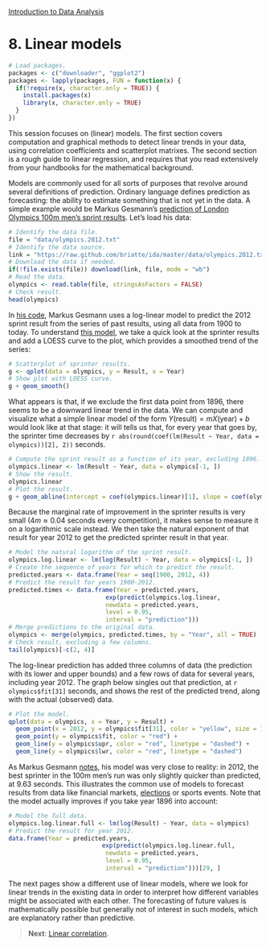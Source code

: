 <style>@import url(style.css);</style>
[Introduction to Data Analysis](index.html "Course index")

# 8. Linear models

```r
# Load packages.
packages <- c("downloader", "ggplot2")
packages <- lapply(packages, FUN = function(x) {
  if(!require(x, character.only = TRUE)) {
    install.packages(x)
    library(x, character.only = TRUE)
  }
})
```

[gesmann-1]: http://lamages.blogspot.fr/2012/08/london-olympics-100m-mens-sprint-results.html
[gesmann-2]: http://lamages.blogspot.co.uk/2012/07/london-olympics-and-prediction-for-100m.html
[silver]: http://fivethirtyeight.blogs.nytimes.com/

This session focuses on (linear) models. The first section covers computation and graphical methods to detect linear trends in your data, using correlation coefficients and scatterplot matrixes. The second section is a rough guide to linear regression, and requires that you read extensively from your handbooks for the mathematical background.

Models are commonly used for all sorts of purposes that revolve around several definitions of prediction. Ordinary language defines prediction as forecasting: the ability to estimate something that is not yet in the data. A simple example would be Markus Gesmann's [prediction of London Olympics 100m men's sprint results][gesmann-1]. Let's load his data:

```r
# Identify the data file.
file = "data/olympics.2012.txt"
# Identify the data source.
link = "https://raw.github.com/briatte/ida/master/data/olympics.2012.txt"
# Download the data if needed.
if(!file.exists(file)) download(link, file, mode = "wb")
# Read the data.
olympics <- read.table(file, stringsAsFactors = FALSE)
# Check result.
head(olympics)
```

In [his code][gesmann-1], Markus Gesmann uses a log-linear model to predict the 2012 sprint result from the series of past results, using all data from 1900 to today. To understand [this model][gesmann-2], we take a quick look at the sprinter results and add a LOESS curve to the plot, which provides a smoothed trend of the series:

```r
# Scatterplot of sprinter results.
g <- qplot(data = olympics, y = Result, x = Year)
# Show plot with LOESS curve.
g + geom_smooth()
```

What appears is that, if we exclude the first data point from 1896, there seems to be a downward linear trend in the data. We can compute and visualize what a simple linear model of the form $Y \text{(result)} = m X \text{(year)} + b$ would look like at that stage: it will tells us that, for every year that goes by, the sprinter time decreases by `r abs(round(coef(lm(Result ~ Year, data = olympics))[2], 2))` seconds.

```r
# Compute the sprint result as a function of its year, excluding 1896.
olympics.linear <- lm(Result ~ Year, data = olympics[-1, ])
# Show the result.
olympics.linear
# Plot the result.
g + geom_abline(intercept = coef(olympics.linear)[1], slope = coef(olympics.linear)[2])
```

Because the marginal rate of improvement in the sprinter results is very small ($4m \approx 0.04$ seconds every competition), it makes sense to measure it on a logarithmic scale instead. We then take the natural exponent of that result for year 2012 to get the predicted sprinter result in that year.

```r
# Model the natural logarithm of the sprint result.
olympics.log.linear <- lm(log(Result) ~ Year, data = olympics[-1, ])
# Create the sequence of years for which to predict the result.
predicted.years <- data.frame(Year = seq(1900, 2012, 4))
# Predict the result for years 1900-2012.
predicted.times <- data.frame(Year = predicted.years,
                           exp(predict(olympics.log.linear, 
                           newdata = predicted.years, 
                           level = 0.95,
                           interval = "prediction")))
# Merge predictions to the original data.
olympics <- merge(olympics, predicted.times, by = "Year", all = TRUE)
# Check result, excluding a few columns.
tail(olympics)[-c(2, 4)]
```

The log-linear prediction has added three columns of data (the prediction with its lower and upper bounds) and a few rows of data for several years, including year 2012. The graph below singles out that prediction, at `r olympics$fit[31]` seconds, and shows the rest of the predicted trend, along with the actual (observed) data.

```r
# Plot the model.
qplot(data = olympics, x = Year, y = Result) + 
  geom_point(x = 2012, y = olympics$fit[31], color = "yellow", size = 10) +
  geom_point(y = olympics$fit, color = "red") +
  geom_line(y = olympics$upr, color = "red", linetype = "dashed") +
  geom_line(y = olympics$lwr, color = "red", linetype = "dashed")
```

As Markus Gesmann [notes][gesmann-2], his model was very close to reality: in 2012, the best sprinter in the 100m men's run was only slightly quicker than predicted, at 9.63 seconds. This illustrates the common use of models to forecast results from data like financial markets, [elections][silver] or sports events. Note that the model actually improves if you take year 1896 into account:

```r
# Model the full data.
olympics.log.linear.full <- lm(log(Result) ~ Year, data = olympics)
# Predict the result for year 2012.
data.frame(Year = predicted.years,
                          exp(predict(olympics.log.linear.full, 
                           newdata = predicted.years, 
                           level = 0.95,
                           interval = "prediction")))[29, ]
```

The next pages show a different use of linear models, where we look for linear trends in the existing data in order to interpret how different variables might be associated with each other. The forecasting of future values is mathematically possible but generally not of interest in such models, which are explanatory rather than predictive.

> __Next__: [Linear correlation](081_correlation.html).
